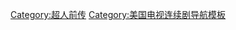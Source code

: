 {{Navbox 
|name = 超人前传
|title=[[超人前传]]
|image=[[File:Smallville_2001_logo.svg|150px]]
|listclass = hlist
|bodyclass = hlist
|state = {{{state|autocollapse}}}|

|group1=[[超人前传集数列表|集數]]
|list1=
* [[超人前传 (第一季)|第一季]]
** [[试播集 (超人前传)|试播集]]
** [[暴風雨 (超人前傳)|暴風雨]]
* [[超人前传 (第二季)|第二季]]
* [[超人前传 (第三季)|第三季]]
* [[超人前传 (第四季)|第四季]]
** [[奮戰不懈 (超人前傳)|奮戰不懈]]
* [[超人前传 (第五季)|第五季]]
* [[超人前传 (第六季)|第六季]]
* [[超人前传 (第七季)|第七季]]
* [[超人前传 (第八季)|第八季]]
* [[超人前传 (第九季)|第九季]]
** {{link-en|绝对的正义|Absolute Justice}}
* [[超人前传 (第十季)|第十季]]

|group2=[[超人前傳角色列表|角色]]
|list2=
* {{link-en|克拉克·肯特 (超人前傳)|Clark Kent (Smallville)|克拉克·肯特}}
* {{link-en|莱克斯·卢瑟 (超人前傳)|Lex Luthor (Smallville)|莱克斯·卢瑟}}
* {{link-en|拉娜·兰 (超人前傳)|Lana Lang (Smallville)|拉娜·兰}}
* {{link-en|克罗伊·苏利文|Chloe Sullivan}}
* {{link-en|莱诺·卢瑟|Lionel Luthor}}
* {{link-en|露易丝·连恩 (超人前傳)|Lois Lane (Smallville)|露易丝·连恩}}
* {{link-en|正义联盟 (超人前传)|Justice League (Smallville)|正义联盟}}

|group3=相關
|list3=
*[[無限地球危機 (綠箭宇宙)|無限地球危機]]
}}<noinclude>
{{DEFAULTSORT:Smallville}}
[[Category:超人前传]]
[[Category:美国电视连续剧导航模板]]
</noinclude>
